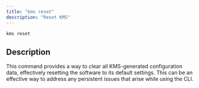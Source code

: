 ```yaml
---
title: "kms reset"
description: "Reset KMS"
---
```


```bash
kms reset
```

## Description
This command provides a way to clear all KMS-generated configuration data, effectively resetting the software to its default settings. This can be an effective way to address any persistent issues that arise while using the CLI.